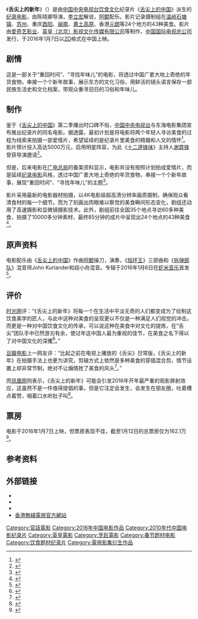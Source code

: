 {{Infobox Film
|片名     = 舌尖上的新年
| original_name = {{lang|en|''A Bite Of China: Celebrating The Chinese New Year''}}
|图像     = A Bite Of China- Celebrating The Chinese New Year.jpg
|图像说明 = 威尼斯海报
|导演     = 陈晓卿
|监制     = 杨丽<br>陈杰<br>[[霍汶希|霍汶希]]<br>宋佳
|制片     = 胡振鹏
|编剧     = 
|剧本     = 
|原著     = 
|主演     = 
|主题曲   = 
|片头曲   = 
|片尾曲   = 
|配乐     = [[阿鲲|阿鲲]]
|摄影     = 
|剪辑     = 
|制片商   = [[爱奇艺|爱奇艺]]<br>[[英皇电影|英皇电影]]
|发行商   = 爱奇艺<br>中国国际电视总公司
|上映日期 =	2016年1月7日（中国大陆）
|片长     = 89分钟
|产地     = {{CHNML}}
|语言     = [[現代標準漢語|国语普通话]]
|预算     = 
|票房     = 
|前集     = 
|续集     = 
|中国大陆片名= 
|港澳片名 = 
|新马片名 = 
|台湾片名 = 
}}

《'''舌尖上的新年'''》（{{lang-en|''A Bite Of China: Celebrating The Chinese New Year''}}）是由[[中国中央电视台|中国中央电视台]][[饮食文化|饮食文化]]纪录片《[[舌尖上的中国|舌尖上的中国]]》派生的[[纪录电影|纪录电影]]，由陈晓卿导演，[[李立宏|李立宏]]解说，[[阿鲲|阿鲲]]配乐。影片记录摄制组在[[温岭市|温岭]][[石塘镇|石塘镇]]、[[苏州|苏州]]、重庆[[酉阳|酉阳]]、[[闽南|闽南]]、[[黄土高原|黄土高原]]、香港[[元朗|元朗]]等24个地方的43种美食。影片由[[爱奇艺|爱奇艺影业]]、[[英皇电影|英皇（北京）影视文化传媒有限公司]]等制作，[[中国国际电视总公司|中国国际电视总公司]]发行，于2016年1月7日以[[2D|2D]]格式在中国上映。

== 剧情 ==
这是一部关于“重回时间”、“寻找年味儿”的电影，将透过中国广袤大地上奇绝的年货食物，串接一个个新年故事，展示东方的文化习俗，用鲜活的镜头语言保存一部民族生活史和文化档案，带观众重寻旧日的习俗和年味儿。

== 制作 ==
鉴于《[[舌尖上的中国|舌尖上的中国]]》第二季播出时口碑不俗，[[中国中央电视台|中国中央电视台]]与东海电影集团宣布推出纪录片的同名电影。据透露，最初计划是将电影将两个年轻人寻访美食的过程为线索来拍摄一部爱情片，希望延续的是纪录片里美食的精髓和人文的情怀<ref>{{cite news|title="舌尖上的中国"将出大电影 网友担心被过度消费|url=http://news.mtime.com/2014/05/26/1527849.html|accessdate=2016-01-23|agency=Mtime时光网|date=2014-05-26|archive-date=2016-01-31|archive-url=https://web.archive.org/web/20160131081305/http://news.mtime.com/2014/05/26/1527849.html|dead-url=no}}</ref>。影片预计投入高达5000万元，启用明星阵容，为此《[[十二道锋味|十二道锋味]]》主持人[[谢霆锋|谢霆锋]]曾获导演邀请<ref>{{cite news|title=《舌尖》将拍电影 聚焦美食与爱情邀大明星出演|url=http://ent.qq.com/a/20140527/000246.htm|accessdate=2016-01-23|date=2014-05-26|agency=腾讯网|archive-date=2017-03-05|archive-url=https://web.archive.org/web/20170305063228/http://ent.qq.com/a/20140527/000246.htm|dead-url=no}}</ref>。

但是，后来电影在[[广电总局|广电总局]]的备案资料显示，电影并没有按照计划拍成爱情片，而是延续[[纪录电影|纪录电影]]风格，透过中国广袤大地上奇绝的年货食物，串接一个个新年故事，展现“重回时间”、“寻找年味儿”的主题<ref>{{cite news|title="星你"电影版变科幻片 "杜拉拉"续集玩多角恋 "舌尖"大电影还是纪录片|url=http://news.mtime.com/2015/02/06/1539236.html|accessdate=2016-01-23|agency=Mtime时光网|date=2015-02-06|archive-date=2017-09-12|archive-url=https://web.archive.org/web/20170912172205/http://news.mtime.com/2015/02/06/1539236.html|dead-url=no}}</ref>。

影片采用最新的电影器材拍摄，以4K电影级超高清分辨率画质摄制，确保观众看清食材的每一个细节。而为了刻画出肉眼难以察觉的美食瞬间形态变化，剧组还动用了高速摄影和显微镜摄影技术。此外，剧组前往全国35个地点寻访60多种美食，拍摄了10000多分钟素材，最终85分钟的成片中呈现出24个地点的43种美食<ref>{{cite news|title=《舌尖上的新年》在京首映 导演透露拍摄幕后 靠"奇葩说"转移注意力抵抗美食|url=http://news.mtime.com/2015/12/30/1550839.html|accessdate=2016-01-23|agency=Mtime时光网|date=2015-12-30|archive-date=2017-09-12|archive-url=https://web.archive.org/web/20170912153410/http://news.mtime.com/2015/12/30/1550839.html|dead-url=no}}</ref>。

== 原声资料 ==
{{Infobox Album
| Name  = 舌尖上的新年 原声音乐大碟<br>A Bite Of China Celebrating Chinese New Year (Original Soundtrack)
| Type  = soundtrack
| Artist  = [[阿鲲|阿鲲]]
| Cover  = 
| Caption = 
| Released   = 2016年1月6日
| Recorded  = 
| Genre = 配樂
| Length = 
| Label = 阿里音乐
| Producer = 阿鲲音乐
| Chart position = 
| Certification = 
| Misc  = 
}}

电影配乐由《[[舌尖上的中国|舌尖上的中国]]》作曲[[阿鲲|阿鲲]]操刀，{{tsl|en|Sydney Symphony Orchestra|悉尼歌剧院交响乐团}}演奏，《[[指环王|指环王]]》三部曲和《[[拆弹部队|拆弹部队]]》混音师John Kurlander和段小舟混音。专辑于2016年1月6日在[[虾米音乐|虾米音乐]]首发<ref>{{cite web|title=舌尖上的新年 原声音乐大碟|url=http://www.xiami.com/album/2100254776|website=虾米音乐|accessdate=2016-01-23|archive-date=2017-11-12|archive-url=https://web.archive.org/web/20171112224704/http://www.xiami.com/album/2100254776|dead-url=no}}</ref>。

{{tracklist
| collapsed       = 
| headline        = 舌尖上的新年 原声音乐大碟
| extra_column    = 
| total_length    = 
| all_writing     = 
| all_lyrics      = 
| all_music       = 
| writing_credits = 
| lyrics_credits  = 
| music_credits   = 
| title1          =舌尖上的新年  {{lang|en|A Bite Of China Celebrating Chinese New Year}}
| note1           = 
| writer1         = 
| lyrics1         =   
| music1          =   
| extra1          = 
| length1         = 1:37
| title2          =开场 {{lang|en|Opening}}
| note2           =
| writer2         = 
| lyrics2         = 
| music2          = 
| extra2          =
| length2         = 1:13
| title3          =出海 {{lang|en|Launch Out}}
| note3           = 
| writer3         =   
| lyrics3         =  
| music3          = 
| extra3          = 
| length3        = 1:23
| title4          =蒙古 {{lang|en|Inner Mongolia}}
| note4          = 
| writer4         = 
| lyrics4          = 
| music4         = 
| extra4          = 
| length4         =1:48
| title5          =福 {{lang|en|Blessing}}
| note5           = 
| writer5         = 
| lyrics5        =  
| music5          = 
| extra5          = 
| length5         = 2:37
| title6          =归乡 {{lang|en|Returning Home}}
| note6           = 
| writer6         = 
| lyrics6         =
| music6          =
| extra6          = 
| length6         = 2:06
| title7          =菜板上的跳动 {{lang|en|Dancing On The Chopping Board}}
| note7           =
| writer7         = 
| lyrics7         = 
| music7          = 
| extra7          = 
| length7         = 1:08
| title8          =台北凤梨鱼 {{lang|en|Making Pineapple Fish In Taibei}}
| note8           = 
| writer8         = 
| lyrics8         = 
| music8          = 
| extra8          = 
| length8         = 1:00
| title9          =平凡人家 {{lang|en|Ordinary Families}}
| note9           =
| writer9         = 
| lyrics9         = 
| music9          = 
| extra9          = 
| length9         = 1:40
| title10          =功夫与鸭 {{lang|en|Kung Fu With In Cooking}}
| note10           = 
| writer10         = 
| lyrics10         = 
| music10          = 
| extra10          = 
| length10         = 1:42
| title11          =回到家 {{lang|en|Hometown}}
| note11           = 
| writer11         = 
| lyrics11          = 
| music11          = 
| extra11          = 
| length11         = 1:10
| title12          =年夜饭的制作与上桌 {{lang|en|Making The New Year Meal}}
| note12           = 
| writer12         = 
| lyrics12          = 
| music12          = 
| extra12          = 
| length12         = 2:10
| title13          =河豚 {{lang|en|Puffer Fishes}}
| note13           = 
| writer13        = 
| lyrics13          = 
| music13          = 
| extra13          = 
| length13         = 0:55
| title14          = 重庆爷爷追猪2 {{lang|en|Old Grandpa Chasing Pig 2}}
| note14           = 
| writer14         = 
| lyrics14         = 
| music14          = 
| extra14          = 
| length14         = 0:18
| title15          =重庆爷爷追猪 {{lang|en|Old Grandpa Chasing Pig}}
| note15           = 
| writer15      = 
| lyrics15          = 
| music15          = 
| extra15          = 
| length15         = 0:20
| title16          =螃蟹 {{lang|en|Crab}}
| note16           = 
| writer16          = 
| lyrics16          = 
| music16          = 
| extra16          = 
| length16         = 2:06
| title17          =品尝 {{lang|en|Tasting Food}}
| note17           = 
| writer17          = 
| lyrics17          = 
| music17          = 
| extra17          = 
| length17         = 1:43
| title18          =重庆婆婆做腊肉 {{lang|en|Making Smoked Bacon}}
| note18           = 
| writer18          = 
| lyrics18          = 
| music18          = 
| extra18          = 
| length18         = 1:27
| title19          =屋檐下听雨 {{lang|en|Listen To The Rain Under Their Roof}}
| note19           = 
| writer19          = 
| lyrics19          = 
| music19          = 
| extra19          = 
| length19         = 0:41
| title20           =糖 {{lang|en|Sugars}}
| note20          = 
| writer20        =
| lyrics20         =
| music20        =
| extra20         =
| length20       = 0:58
| title21           =现代口味 {{lang|en|Modern Taste}}
| note21          =
| writer21        =
| lyrics21         =
| music21       =
| extra21         =
| length21      =2:31
| title22          =各味食材的相互作用 {{lang|en|The Affections Between Different Materials}}
| note22          =
| writer22        =
| lyrics22         =
| music22       =
| extra22         =
| length22      =1:06
| title23         =制作三色蛋 {{lang|en|Making The Three Color Egg}}
| note23         =
| writer23        =
| lyrics23         =
| music23       =
| extra23         =
| length23      =1:06
| title24         =当头菜 {{lang|en|First Course}}
| note24         =
| writer24        =
| lyrics24         =
| music24       =
| extra24        =
| length24      =0:50
| title25         =平凡人家2 {{lang|en|Ordinary Families2}}
| note25         =
| writer25        =
| lyrics25         =
| music25       =
| extra25        =
| length25      =1:39
| title26        =吹大糍 {{lang|en|Glutinous Rice Cake}}
| note26         =
| writer26        =
| lyrics26         =
| music26       =
| extra26        =
| length26      =1:16
| title27        =晶莹 {{lang|en|Crystal Clear}}
| note27         =
| writer27        =
| lyrics27        =
| music27       =
| extra27        =
| length27      =0:37
| title28        =接鲜人的彻夜辛劳 {{lang|en|The Hard Work On The Sea}}
| note28         =
| writer28       =
| lyrics28        =
| music28       =
| extra28        =
| length28      =1:06
| title29        =祭祖 {{lang|en|Ancestors}}
| note29         =
| writer29       =
| lyrics29        =
| music29       =
| extra29        =
| length29      =0:59
| title30        =熏腊肉 {{lang|en|Smoking Bacon}}
| note30         =
| writer30       =
| lyrics30        =
| music30       =
| extra30        =
| length30      =0:52
| title31        =下油锅 {{lang|en|Hot Boiler}}
| note31         =
| writer31       =
| lyrics31        =
| music31       =
| extra31        =
| length31      =1:02
| title32        =钢针猪肉 {{lang|en|Steel And Pork}}
| note32         =
| writer32       =
| lyrics32        =
| music32       =
| extra32        =
| length32      =0:39
| title33        =各种米 {{lang|en|Varies Rices}}
| note33         =
| writer33       =
| lyrics33        =
| music33       =
| extra33        =
| length33      =0:18
| title34        =鱼冻 {{lang|en|Frozen Foods}}
| note34         =
| writer34       =
| lyrics34        =
| music34       =
| extra34        =
| length34      =0:43
| title35        =拉糖 {{lang|en|Making Sugar}}
| note35         =
| writer35       =
| lyrics35        =
| music35       =
| extra35        =
| length35      =1:07
| title36        =	舌尖上的新年钢琴组曲 {{lang|en|Piano Suite of Main Theme of A Bite of China Celebrating Chinese New Year}}
| note36         =
| writer36       =
| lyrics36      =
| music36       =
| extra36        =
| length36      =1:26
}}

== 评价 ==
[[时光网|时光网]]评：“《舌尖上的新年》将每一个在生活中平淡无奇的人们都变成为了绘制这饮食美学的匠人，与此中这种对美食的呈现更以不仅是一种满足人们视觉的冲击，而更是一种对中国饮食文化的传承，可以说这种在美食中对文化的提炼，在“舌尖”团队手中已然游刃有余，使过年这中国人最为重视的佳节，在美食之名下得以了对中国文化的深攫<ref>{{cite web|title=年的味道|url=http://i.mtime.com/8117867/blog/7940605/|website=Mtime时光网|accessdate=2016-01-10|date=2016-01-07|archive-date=2017-09-12|archive-url=https://web.archive.org/web/20170912222749/http://i.mtime.com/8117867/blog/7940605/|dead-url=no}}</ref>。”

[[豆瓣网|豆瓣电影]]上一网友评：“比起之前在电视上播放的《舌尖》日常版，《舌尖上的新年》在拍摄手法上也更为讲究，剪辑方式上依然是多种美食的穿插混合剪，情节设置上却非常节制，绝对不让煽情抢了美食的风头<ref>{{cite web|title=在电影院看好吃的是一种什么样的体验？崩溃！咽口水！拍大腿！|url=http://movie.douban.com/review/7724606/|website=豆瓣电影|publisher=豆瓣网|accessdate=2016-01-24|archive-date=2016-03-08|archive-url=https://web.archive.org/web/20160308053618/https://movie.douban.com/review/7724606/|dead-url=no}}</ref>。”

而[[凤凰网|凤凰网]]则表示，《舌尖上的新年》可能会引发2016年开年最严重的观影屏射效应，这虽然不是一件值得提倡的事，但是它注定会发生，会发生在朋友圈，吐着槽点着赞，咽着口水听肚子叫<ref>{{cite web|title=吃饱了再去看！《舌尖上的新年》让所有厨艺黯然失色|url=http://ent.ifeng.com/a/20160107/42558030_0.shtml|website=凤凰网|accessdate=2016-01-10|date=2016-01-07|archive-date=2017-11-26|archive-url=https://web.archive.org/web/20171126200018/http://ent.ifeng.com/a/20160107/42558030_0.shtml|dead-url=no}}</ref>。

== 票房 ==
电影于2016年1月7日上映，但票房表现不佳，截至1月12日的总票房仅为162.1万<ref>{{cite news|title=《舌尖上的新年》票房扑街 叫好不叫座，难道是纪录片惹的祸？|url=http://news.mtime.com/2016/01/13/1551386.html|accessdate=2016-01-23|agency=虎嗅网|publisher=Mtime时光网|date=2016-01-13|archive-date=2017-06-22|archive-url=https://web.archive.org/web/20170622033717/http://news.mtime.com/2016/01/13/1551386.html|dead-url=no}}</ref>。

== 参考资料 ==
{{reflist|2}}
== 外部链接 ==
*{{Mtime|214590}}
*{{douban}}
*{{imdb title|id=5356308}}
*[http://programme.tvb.com/foodandtravel/biteofchinacelebratingthechinesenewyeara0002 香港無綫電視官方網站] {{Wayback|url=http://programme.tvb.com/foodandtravel/biteofchinacelebratingthechinesenewyeara0002 |date=20181119070544 }}

[[Category:官話電影|Category:官話電影]]
[[Category:2016年中国电影作品|Category:2016年中国电影作品]]
[[Category:2010年代中国电影纪录片|Category:2010年代中国电影纪录片]]
[[Category:英皇電影|Category:英皇電影]]
[[Category:烹飪電影|Category:烹飪電影]]
[[Category:春节题材电影|Category:春节题材电影]]
[[Category:饮食题材纪录片|Category:饮食题材纪录片]]
[[Category:電視影集衍生作品|Category:電視影集衍生作品]]